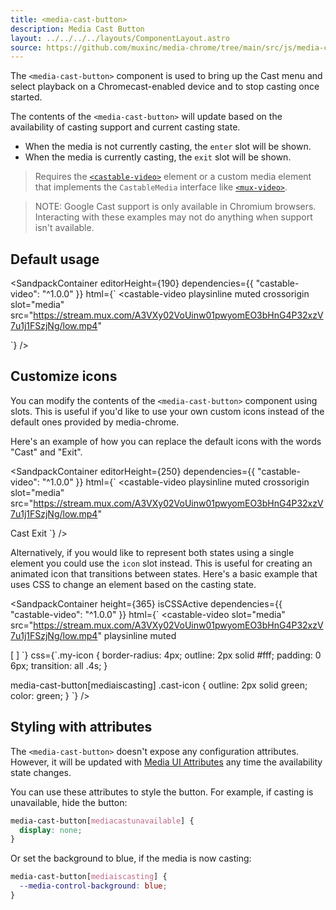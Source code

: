 ```yaml
---
title: <media-cast-button>
description: Media Cast Button
layout: ../../../../layouts/ComponentLayout.astro
source: https://github.com/muxinc/media-chrome/tree/main/src/js/media-cast-button.js
---
```



The `<media-cast-button>` component is used to bring up the Cast menu and select playback on a Chromecast-enabled device and to stop casting once started.

The contents of the `<media-cast-button>` will update based on the availability of casting support and current casting state.
- When the media is not currently casting, the `enter` slot will be shown.
- When the media is currently casting, the `exit` slot will be shown.

> Requires the [`<castable-video>`](https://github.com/muxinc/castable-video) element
or a custom media element that implements the `CastableMedia` interface like
[`<mux-video>`](https://github.com/muxinc/elements/tree/main/packages/mux-video).

> NOTE: Google Cast support is only available in Chromium browsers. Interacting with these examples may not do anything when support isn't available.

## Default usage

<SandpackContainer
  editorHeight={190}
  dependencies={{
    "castable-video": "^1.0.0"
  }}
  html={`<media-controller>
  <castable-video
    playsinline muted crossorigin
    slot="media"
    src="https://stream.mux.com/A3VXy02VoUinw01pwyomEO3bHnG4P32xzV7u1j1FSzjNg/low.mp4"
  ></castable-video>
  <media-cast-button></media-cast-button>
</media-controller>`}
/>

## Customize icons

You can modify the contents of the `<media-cast-button>` component using slots. This is useful if you'd like to use your own custom icons instead of the default ones provided by media-chrome.

Here's an example of how you can replace the default icons with the words "Cast" and "Exit".

<SandpackContainer
  editorHeight={250}
  dependencies={{
    "castable-video": "^1.0.0"
  }}
  html={`<media-controller>
  <castable-video
    playsinline muted crossorigin
    slot="media"
    src="https://stream.mux.com/A3VXy02VoUinw01pwyomEO3bHnG4P32xzV7u1j1FSzjNg/low.mp4"
  ></castable-video>
  <media-cast-button>
    <span slot="enter">Cast</span>
    <span slot="exit">Exit</span>
  </media-cast-button>
</media-controller>`}
/>

Alternatively, if you would like to represent both states using a single element you could use the `icon` slot instead. This is useful for creating an animated icon that transitions between states. Here's a basic example that uses CSS to change an element based on the casting state.

<SandpackContainer
  height={365}
  isCSSActive
  dependencies={{
    "castable-video": "^1.0.0"
  }}
  html={`<media-controller>
  <castable-video
    slot="media"
    src="https://stream.mux.com/A3VXy02VoUinw01pwyomEO3bHnG4P32xzV7u1j1FSzjNg/low.mp4"
    playsinline
    muted
  ></castable-video>
  <media-cast-button>
    <span class="my-icon" slot="icon">[ ]</span>
  </media-cast-button>
</media-controller>`}
css={`.my-icon {
  border-radius: 4px;
  outline: 2px solid #fff;
  padding: 0 6px;
  transition: all .4s;
}

media-cast-button[mediaiscasting] .cast-icon {
  outline: 2px solid green;
  color: green;
}
`}
/>

## Styling with attributes

The `<media-cast-button>` doesn't expose any configuration attributes.
However, it will be updated with [Media UI Attributes](#media-ui-attributes) any time the availability state changes.

You can use these attributes to style the button. For example, if casting is unavailable, hide the button:

```css
media-cast-button[mediacastunavailable] {
  display: none;
}
```

Or set the background to blue, if the media is now casting:
```css
media-cast-button[mediaiscasting] {
  --media-control-background: blue;
}
